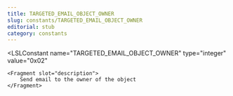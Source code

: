 ```yaml
---
title: TARGETED_EMAIL_OBJECT_OWNER
slug: constants/TARGETED_EMAIL_OBJECT_OWNER
editorial: stub
category: constants
---
```


<LSLConstant
	name="TARGETED_EMAIL_OBJECT_OWNER"
	type="integer"
	value="0x02"
>
	<Fragment slot="description">
		Send email to the owner of the object
	</Fragment>
</LSLConstant>
